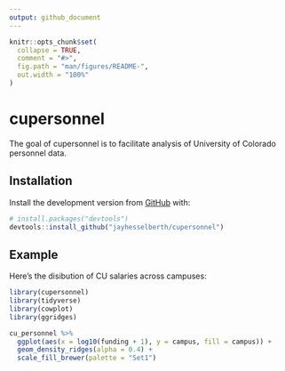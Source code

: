 ```yaml
---
output: github_document
---
```


<!-- README.md is generated from README.Rmd. Please edit that file -->

```r
knitr::opts_chunk$set(
  collapse = TRUE,
  comment = "#>",
  fig.path = "man/figures/README-",
  out.width = "100%"
)
```
# cupersonnel

The goal of cupersonnel is to facilitate analysis of University of Colorado personnel data.

## Installation

Install the development version from [GitHub](https://github.com/) with:

``` r
# install.packages("devtools")
devtools::install_github("jayhesselberth/cupersonnel")
```
## Example

Here's the disibution of CU salaries across campuses:

```r
library(cupersonnel)
library(tidyverse)
library(cowplot)
library(ggridges)

cu_personnel %>%
  ggplot(aes(x = log10(funding + 1), y = campus, fill = campus)) +
  geom_density_ridges(alpha = 0.4) + 
  scale_fill_brewer(palette = "Set1")
```
